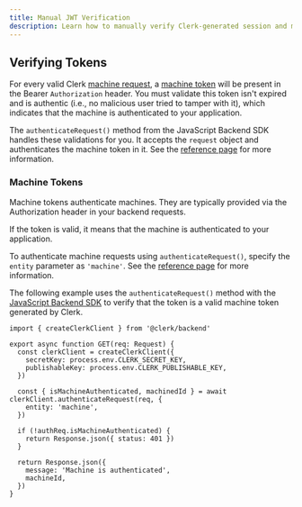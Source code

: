 ```yaml
---
title: Manual JWT Verification
description: Learn how to manually verify Clerk-generated session and machine tokens (JWTs).
---
```


## Verifying Tokens

For every valid Clerk [machine request](/docs/machine-requests/overview), a [machine token](/docs/machine-requests/machine-tokens) will be present in the Bearer `Authorization` header. You must validate this token isn't expired and is authentic (i.e., no malicious user tried to tamper with it), which indicates that the machine is authenticated to your application.

The `authenticateRequest()` method from the JavaScript Backend SDK handles these validations for you. It accepts the `request` object and authenticates the machine token in it. See the [reference page](/docs/references/backend/authenticate-request) for more information.

### Machine Tokens

Machine tokens authenticate machines. They are typically provided via the Authorization header in your backend requests.

If the token is valid, it means that the machine is authenticated to your application.

To authenticate machine requests using `authenticateRequest()`, specify the `entity` parameter as `'machine'`. See the [reference page](/docs/references/backend/authenticate-request) for more information.

The following example uses the `authenticateRequest()` method with the [JavaScript Backend SDK](/docs/references/backend/overview) to verify that the token is a valid machine token generated by Clerk.

```tsx
import { createClerkClient } from '@clerk/backend'

export async function GET(req: Request) {
  const clerkClient = createClerkClient({
    secretKey: process.env.CLERK_SECRET_KEY,
    publishableKey: process.env.CLERK_PUBLISHABLE_KEY,
  })

  const { isMachineAuthenticated, machinedId } = await clerkClient.authenticateRequest(req, {
    entity: 'machine',
  })

  if (!authReq.isMachineAuthenticated) {
    return Response.json({ status: 401 })
  }

  return Response.json({
    message: 'Machine is authenticated',
    machineId,
  })
}
```
